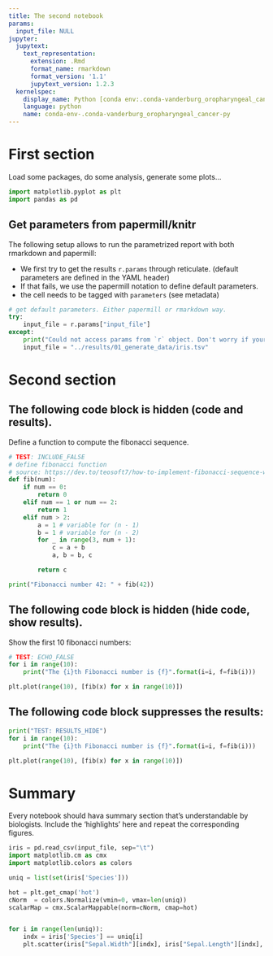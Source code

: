 ```yaml
---
title: The second notebook
params:
  input_file: NULL
jupyter:
  jupytext:
    text_representation:
      extension: .Rmd
      format_name: rmarkdown
      format_version: '1.1'
      jupytext_version: 1.2.3
  kernelspec:
    display_name: Python [conda env:.conda-vanderburg_oropharyngeal_cancer]
    language: python
    name: conda-env-.conda-vanderburg_oropharyngeal_cancer-py
---
```


# First section

Load some packages, do some analysis, generate some plots...

```python
import matplotlib.pyplot as plt
import pandas as pd
```

## Get parameters from papermill/knitr

The following setup allows to run the parametrized report with both rmarkdown and papermill:

* We first try to get the results `r.params` through reticulate. (default parameters are defined in the YAML header)
* If that fails, we use the papermill notation to define default parameters.
* the cell needs to be tagged with `parameters` (see metadata)

```python
# get default parameters. Either papermill or rmarkdown way.
try:
    input_file = r.params["input_file"]
except:
    print("Could not access params from `r` object. Don't worry if your are running papermill. ")
    input_file = "../results/01_generate_data/iris.tsv"
```

# Second section


## The following code block is hidden (code and results).
Define a function to compute the fibonacci sequence.
```python
# TEST: INCLUDE_FALSE
# define fibonacci function
# source: https://dev.to/teosoft7/how-to-implement-fibonacci-sequence-with-python-4cfo
def fib(num):
    if num == 0:
        return 0
    elif num == 1 or num == 2:
        return 1
    elif num > 2:
        a = 1 # variable for (n - 1)
        b = 1 # variable for (n - 2)
        for _ in range(3, num + 1):
            c = a + b
            a, b = b, c

        return c

print("Fibonacci number 42: " + fib(42))
```


## The following code block is hidden (hide code, show results).

Show the first 10 fibonacci numbers:
```python
# TEST: ECHO_FALSE
for i in range(10):
    print("The {i}th Fibonacci number is {f}".format(i=i, f=fib(i)))

plt.plot(range(10), [fib(x) for x in range(10)])
```


## The following code block suppresses the results:
```python
print("TEST: RESULTS_HIDE")
for i in range(10):
    print("The {i}th Fibonacci number is {f}".format(i=i, f=fib(i)))

plt.plot(range(10), [fib(x) for x in range(10)])
```


# Summary
Every notebook should hava summary section that's understandable by biologists.
Include the 'highlights' here and repeat the corresponding figures.

```python
iris = pd.read_csv(input_file, sep="\t")
import matplotlib.cm as cmx
import matplotlib.colors as colors

uniq = list(set(iris['Species']))

hot = plt.get_cmap('hot')
cNorm  = colors.Normalize(vmin=0, vmax=len(uniq))
scalarMap = cmx.ScalarMappable(norm=cNorm, cmap=hot)


for i in range(len(uniq)):
    indx = iris['Species'] == uniq[i]
    plt.scatter(iris["Sepal.Width"][indx], iris["Sepal.Length"][indx], s=15, color=scalarMap.to_rgba(i), label=uniq[i])
```


